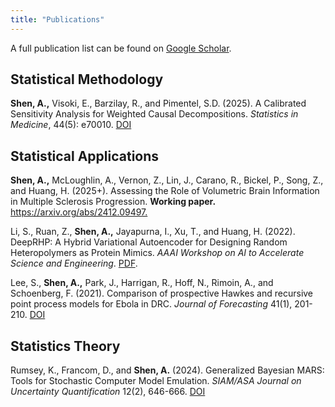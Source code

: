 ```yaml
---
title: "Publications"
---
```


A full publication list can be found on [Google Scholar](<https://scholar.google.com/citations?user=5GYeqKgAAAAJ&hl=en>).

## Statistical Methodology

**Shen, A.,** Visoki, E., Barzilay, R., and Pimentel, S.D. (2025). A Calibrated Sensitivity Analysis for Weighted Causal Decompositions. *Statistics in Medicine*, 44(5): e70010. [DOI](https://doi.org/10.1002/sim.70010)

## Statistical Applications

**Shen, A.,** McLoughlin, A., Vernon, Z., Lin, J., Carano, R., Bickel, P., Song, Z., and Huang, H. (2025+). Assessing the Role of Volumetric Brain Information in Multiple Sclerosis Progression. **Working paper.** [https://arxiv.org/abs/2412.09497.](https://arxiv.org/abs/2412.09497)

Li, S., Ruan, Z., **Shen, A.,** Jayapurna, I., Xu, T., and Huang, H. (2022). DeepRHP: A Hybrid Variational Autoencoder for Designing Random Heteropolymers as Protein Mimics. *AAAI Workshop on AI to Accelerate Science and Engineering*. [PDF](https://ai-2-ase.github.io/papers/25%5CSubmission%5CdeepRHP_camera_ready.pdf).

Lee, S., **Shen, A.,** Park, J., Harrigan, R., Hoff, N., Rimoin, A., and Schoenberg, F. (2021). Comparison of prospective Hawkes and recursive point process models for Ebola in DRC. *Journal of Forecasting* 41(1), 201-210. [DOI](https://onlinelibrary.wiley.com/doi/abs/10.1002/for.2803)

## Statistics Theory

Rumsey, K., Francom, D., and **Shen, A.** (2024). Generalized Bayesian MARS: Tools for Stochastic Computer Model Emulation. *SIAM/ASA Journal on Uncertainty Quantification* 12(2), 646-666. [DOI](https://epubs.siam.org/doi/10.1137/23M1577122)

